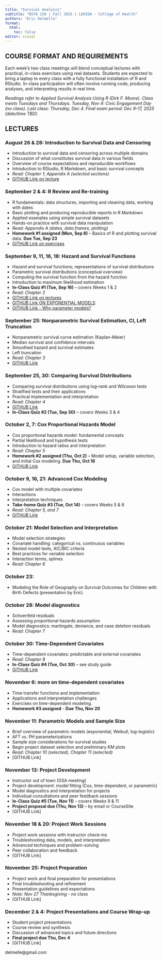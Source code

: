 ```yaml
---
title: "Survival Analysis"
subtitle: "BSTA 150 | Fall 2025 | LEHIGH - College of Health"
authors: "Eric Delmelle"
format: 
  html:
    toc: false
editor: visual
---
```


## COURSE FORMAT AND REQUIREMENTS

Each week's two class meetings will blend conceptual lectures with practical, in-class exercises using real datasets. Students are expected to bring a laptop to every class with a fully functional installation of R and RStudio. In-class participation will often involve running code, producing analyses, and interpreting results in real time.

*Readings refer to Applied Survival Analysis Using R (Dirk F. Moore). Class meets Tuesdays and Thursdays. Tuesday, Nov 4: Civic Engagement Day (no class). Last class: Thursday, Dec 4. Final exam period: Dec 9--17, 2025 (date/time TBD).*

## LECTURES

### August 26 & 28: Introduction to Survival Data and Censoring

-   Introduction to survival data and censoring across multiple domains
-   Discussion of what constitutes survival data in various fields
-   Overview of course expectations and reproducible workflows
-   Introduction to RStudio, R Markdown, and basic survival concepts
-   *Read: Chapter 1; Appendix A (selected sections)*
-   [GITHUB Link on lecture](https://bsta-150.github.io/chapter1/)

### September 2 & 4: R Review and Re-training

-   R fundamentals: data structures, importing and cleaning data, working with dates
-   Basic plotting and producing reproducible reports in R Markdown
-   Applied examples using simple survival datasets
-   Hands-on practice with survival data manipulation
-   *Read: Appendix A (dates, data frames, plotting)*
-   **Homework #1 assigned (Mon, Sep 8)** -- Basics of R and plotting survival data. **Due Tue, Sep 23**
-   [GITHUB Link on exercises](https://bsta-150.github.io/basicsOfR/)

### September 9, 11, 16, 18: Hazard and Survival Functions

-   Hazard and survival functions; representations of survival distributions
-   Parametric survival distributions (conceptual overview)
-   Computing the survival function from the hazard function
-   Introduction to maximum likelihood estimation
-   **In-Class Quiz #1 (Tue, Sep 16)** -- covers Weeks 1 & 2
-   *Read: Chapter 2*
-   [GITHUB Link on lectures](https://bsta-150.github.io/chapter2/)
-   [GITHUB Link ON EXPONENTIAL MODELS](https://bsta-150.github.io/comparingRawSurvivalDatatoExponentialModels/)
-   [GITHUB Link - Why parameter models?](https://bsta-150.github.io/whyWeNeedParametricModels/)

### September 25: Nonparametric Survival Estimation, CI, Left Truncation

-   Nonparametric survival curve estimation (Kaplan--Meier)
-   Median survival and confidence intervals
-   Smoothed hazard and survival estimates
-   Left truncation
-   *Read: Chapter 3*
-   [GITHUB Link](https://BSTA-150.github.io/chapter3/)

### September 25, 30: Comparing Survival Distributions

-   Comparing survival distributions using log--rank and Wilcoxon tests
-   Stratified tests and their applications
-   Practical implementation and interpretation
-   *Read: Chapter 4*
-   [GITHUB Link](https://BSTA-150.github.io/chapter4/)
-   **In-Class Quiz #2 (Tue, Sep 30)** -- covers Weeks 3 & 4

### October 2, 7: Cox Proportional Hazards Model

-   Cox proportional hazards model: fundamental concepts
-   Partial likelihood and hypothesis tests
-   Introduction to hazard ratios and interpretation
-   *Read: Chapter 5*
-   **Homework #2 assigned (Thu, Oct 2)** -- Model setup, variable selection, and initial Cox modeling. **Due Thu, Oct 16**
-   [GITHUB Link](https://bsta-150.github.io/chapter5/)

### October 9, 16, 21: Advanced Cox Modeling

-   Cox model with multiple covariates
-   Interactions
-   Interpretation techniques
-   **Take-home Quiz #3 (Tue, Oct 14)** -- covers Weeks 5 & 6
-   *Read: Chapter 5, and 7*
-   [GITHUB Link](https://bsta-150.github.io/extensionCoxModel/)

### October 21: Model Selection and Interpretation

-   Model selection strategies
-   Covariate handling: categorical vs. continuous variables
-   Nested model tests, AIC/BIC criteria
-   Best practices for variable selection
-   Interaction terms, splines
-   *Read: Chapter 6*

### October 23:

-   Modeling the Role of Geography on Survival Outcomes for Children with Birth Defects (presentation by Eric).

### October 28: Model diagnostics

-   Schoenfeld residuals
-   Assessing proportional hazards assumption
-   Model diagnostics: martingale, deviance, and case deletion residuals
-   *Read: Chapter 7*

### October 30: Time-Dependent Covariates

-   Time-dependent covariates: predictable and external covariates
-   *Read: Chapter 8*
-   **In-Class Quiz #4 (Tue, Oct 30)** -- see study guide
-   [GITHUB Link](https://bsta-150.github.io/timeVaryingCovariates/)

### November 6: more on time-dependent covariates

-   Time transfer functions and implementation
-   Applications and interpretation challenges
-   Exercises on time-dependent modeling.
-   **Homework #3 assigned** - **Due Thu, Nov 20**

### November 11: Parametric Models and Sample Size

-   Brief overview of parametric models (exponential, Weibull, log--logistic)
-   AFT vs. PH parameterizations
-   Sample size considerations for survival studies
-   Begin project dataset selection and preliminary KM plots
-   *Read: Chapter 10 (selected), Chapter 11 (selected)*
-   \[GITHUB Link\]

### November 13: Project Development

-   Instructor out of town (GSA meeting)
-   Project development: model fitting (Cox, time-dependent, or parametric)
-   Model diagnostics and interpretation for projects
-   Individual consultations and peer feedback sessions
-   **In-Class Quiz #5 (Tue, Nov 11)** -- covers Weeks 9 & 11
-   **Project proposal due (Thu, Nov 13)** -- by email or CourseSite
-   \[GITHUB Link\]

### November 18 & 20: Project Work Sessions

-   Project work sessions with instructor check-ins
-   Troubleshooting data, models, and interpretation
-   Advanced techniques and problem-solving
-   Peer collaboration and feedback
-   \[GITHUB Link\]

### November 25: Project Preparation

-   Project work and final preparation for presentations
-   Final troubleshooting and refinement
-   Presentation guidelines and expectations
-   *Note: Nov 27 Thanksgiving - no class*
-   \[GITHUB Link\]

### December 2 & 4: Project Presentations and Course Wrap-up

-   Student project presentations
-   Course review and synthesis
-   Discussion of advanced topics and future directions
-   **Final project due Thu, Dec 4**
-   \[GITHUB Link\]

delmelle\@gmail.com
